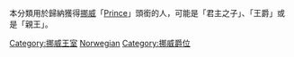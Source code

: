 本分類用於歸納獲得[[挪威|挪威]]「[[Prince|Prince]]」頭銜的人，可能是「君主之子」、「王爵」或是「親王」。

[[Category:挪威王室|Category:挪威王室]]
[[Category:各國王爵|Norwegian]]
[[Category:挪威爵位|Category:挪威爵位]]